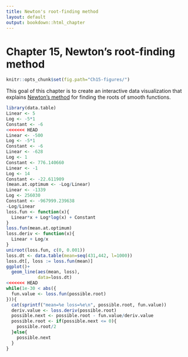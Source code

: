 ```yaml
---
title: Newton's root-finding method
layout: default
output: bookdown::html_chapter
---
```


# Chapter 15, Newton's root-finding method

```r
knitr::opts_chunk$set(fig.path="Ch15-figures/")
```

This goal of this chapter is to create an interactive data
visualization that explains 
[Newton's method](https://en.wikipedia.org/wiki/Newton%27s_method)
for finding the roots of smooth functions.

```r
library(data.table)
Linear <- 5
Log <- -5*1
Constant <- -6
<<<<<<< HEAD
Linear <- -500
Log <- -5*1
Constant <- -6
Linear <- -628
Log <- 1
Constant <- 776.140660
Linear <- -1
Log <- 14
Constant <- -22.611909
(mean.at.optimum <- -Log/Linear)
Linear <- -1339
Log <- 256030
Constant <- -967999.239638
-Log/Linear
loss.fun <- function(x){
  Linear*x + Log*log(x) + Constant
}
loss.fun(mean.at.optimum)
loss.deriv <- function(x){
  Linear + Log/x
}
uniroot(loss.fun, c(0, 0.001))
loss.dt <- data.table(mean=seq(431,442, l=1000))
loss.dt[, loss := loss.fun(mean)]
ggplot()+
  geom_line(aes(mean, loss),
            data=loss.dt)
<<<<<<< HEAD
while(1e-30 < abs({
  fun.value <- loss.fun(possible.root)
})){
  cat(sprintf("mean=%e loss=%e\n", possible.root, fun.value))
  deriv.value <- loss.deriv(possible.root)
  possible.next <- possible.root - fun.value/deriv.value
  possible.root <- if(possible.next <= 0){
    possible.root/2
  }else{
    possible.next
  }
}
```

